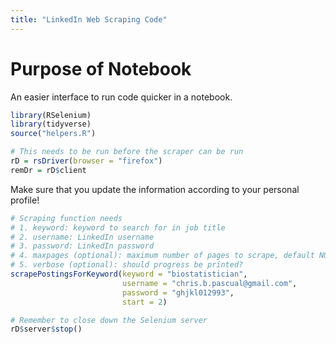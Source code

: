 ```yaml
---
title: "LinkedIn Web Scraping Code"
---
```


# Purpose of Notebook

An easier interface to run code quicker in a notebook. 

```r
library(RSelenium)
library(tidyverse)
source("helpers.R")

# This needs to be run before the scraper can be run
rD = rsDriver(browser = "firefox")
remDr = rD$client
```

Make sure that you update the information according to your personal profile!

```r
# Scraping function needs
# 1. keyword: keyword to search for in job title
# 2. username: LinkedIn username
# 3. password: LinkedIn password
# 4. maxpages (optional): maximum number of pages to scrape, default NULL
# 5. verbose (optional): should progress be printed?
scrapePostingsForKeyword(keyword = "biostatistician",
                         username = "chris.b.pascual@gmail.com",
                         password = "ghjkl012993",
                         start = 2)
```

```r
# Remember to close down the Selenium server
rD$server$stop()
```


